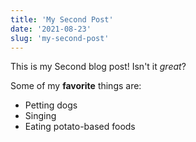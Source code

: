 ```yaml
---
title: 'My Second Post'
date: '2021-08-23'
slug: 'my-second-post'
---
```


This is my Second blog post! Isn't it _great_?

Some of my **favorite** things are:

- Petting dogs
- Singing
- Eating potato-based foods
